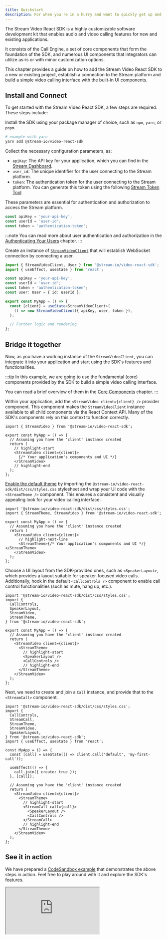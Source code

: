 ```yaml
---
title: Quickstart
description: For when you're in a hurry and want to quickly get up and running
---
```


The Stream Video React SDK is a highly customizable software development kit
that enables audio and video calling features for new and existing applications.

It consists of the Call Engine, a set of core components that form the foundation of the SDK,
and numerous UI components that integrators can utilize as-is or with minor customization options.

This chapter provides a guide on how to add the Stream Video React SDK to a new or existing project,
establish a connection to the Stream platform and build a simple video calling interface with the built-in UI components.

## Install and Connect

To get started with the Stream Video React SDK, a few steps are required. These steps include:

Install the SDK using your package manager of choice, such as `npm`, `yarn`, or `pnpm`.

```bash
# example with yarn
yarn add @stream-io/video-react-sdk
```

Collect the necessary configuration parameters, as:

- `apiKey`: The API key for your application, which you can find in the [Stream Dashboard](https://dashboard.getstream.io/dashboard).
- `user_id`: The unique identifier for the user connecting to the Stream platform.
- `token`: The authentication token for the user connecting to the Stream platform. You can generate this token using the following [Stream Token Tool](https://getstream.io/chat/docs/react/tokens_and_authentication/?language=javascript#manually-generating-tokens)

These parameters are essential for authentication and authorization to access the Stream platform.

```ts
const apiKey = 'your-api-key';
const userId = 'user-id';
const token = 'authentication-token';
```

:::note
You can read more about user authentication and authorization
in the [Authenticating Your Users](../../guides/client-auth) chapter.
:::

Create an instance of [`StreamVideoClient`](../../call-engine/StreamVideoClient/) that will establish WebSocket connection by connecting a user.

```ts
import { StreamVideoClient, User } from '@stream-io/video-react-sdk';
import { useEffect, useState } from 'react';

const apiKey = 'your-api-key';
const userId = 'user-id';
const token = 'authentication-token';
const user: User = { id: userId };

export const MyApp = () => {
  const [client] = useState<StreamVideoClient>(
    () => new StreamVideoClient({ apiKey, user, token }),
  );

  // Further logic and rendering
};
```

## Bridge it together

Now, as you have a working instance of the `StreamVideoClient`,
you can integrate it into your application and start using the SDK's features and functionalities.

:::tip
In this example, we are going to use the fundamental (core) components provided by the SDK to build a simple video calling interface.

You can read a brief overview of them in the [Core Components](./04-core-components.mdx) chapter.
:::

Within your application, add the `<StreamVideo client={client} />` provider component.
This component makes the `StreamVideoClient` instance available to all child components via the React Context API.
Many of the SDK's components rely on this context to function correctly.

```tsx
import { StreamVideo } from '@stream-io/video-react-sdk';

export const MyApp = () => {
  // Assuming you have the 'client' instance created
  return (
    // highlight-start
    <StreamVideo client={client}>
      {/* Your application's components and UI */}
    </StreamVideo>
    // highlight-end
  );
};
```

[Enable the default theme](../../ui-components/video-theme/) by importing the `@stream-io/video-react-sdk/dist/css/styles.css` stylesheet
and wrap your UI code with the `<StreamTheme />` component.
This ensures a consistent and visually appealing look for your video calling interface.

```tsx
import '@stream-io/video-react-sdk/dist/css/styles.css';
import { StreamTheme, StreamVideo } from '@stream-io/video-react-sdk';

export const MyApp = () => {
  // Assuming you have the 'client' instance created
  return (
    <StreamVideo client={client}>
      // highlight-next-line
      <StreamTheme>{/* Your application's components and UI */}</StreamTheme>
    </StreamVideo>
  );
};
```

Choose a UI layout from the SDK-provided ones, such as `<SpeakerLayout>`, which provides a layout suitable for speaker-focused video calls.
Additionally, hook in the default `<CallControls />` component to enable call control functionalities (such as mute, hang up, etc.).

```tsx
import '@stream-io/video-react-sdk/dist/css/styles.css';
import {
  CallControls,
  SpeakerLayout,
  StreamVideo,
  StreamTheme,
} from '@stream-io/video-react-sdk';

export const MyApp = () => {
  // Assuming you have the 'client' instance created
  return (
    <StreamVideo client={client}>
      <StreamTheme>
        // highlight-start
        <SpeakerLayout />
        <CallControls />
        // highlight-end
      </StreamTheme>
    </StreamVideo>
  );
};
```

Next, we need to create and join a `Call` instance, and provide that to the `<StreamCall>` component.

```tsx
import '@stream-io/video-react-sdk/dist/css/styles.css';
import {
  CallControls,
  StreamCall,
  StreamTheme,
  StreamVideo,
  SpeakerLayout,
} from '@stream-io/video-react-sdk';
import { useEffect, useState } from 'react';

const MyApp = () => {
  const [call] = useState(() => client.call('default', 'my-first-call'));

  useEffect(() => {
    call.join({ create: true });
  }, [call]);

  // Assuming you have the 'client' instance created
  return (
    <StreamVideo client={client}>
      <StreamTheme>
        // highlight-start
        <StreamCall call={call}>
          <SpeakerLayout />
          <CallControls />
        </StreamCall>
        // highlight-end
      </StreamTheme>
    </StreamVideo>
  );
};
```

## See it in action

We have prepared a [CodeSandbox example](https://codesandbox.io/embed/stream-video-quickstart-y0wo3m)
that demonstrates the above steps in action.
Feel free to play around with it and explore the SDK's features.

<iframe
  src="https://codesandbox.io/embed/stream-video-quickstart-y0wo3m?fontsize=12&hidenavigation=1&theme=dark&runonclick=1"
  style={{
    width: '100%',
    height: '500px',
    border: 0,
    borderRadius: '4px',
    overflow: 'hidden',
  }}
  title="stream-video-quickstart"
  allow="accelerometer; ambient-light-sensor; camera; encrypted-media; geolocation; gyroscope; hid; microphone; midi; payment; usb; vr; xr-spatial-tracking"
  sandbox="allow-forms allow-modals allow-popups allow-presentation allow-same-origin allow-scripts"
></iframe>
